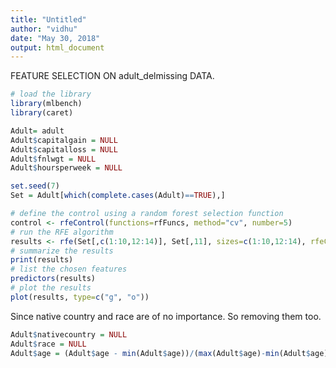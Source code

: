 ```yaml
---
title: "Untitled"
author: "vidhu"
date: "May 30, 2018"
output: html_document
---
```


FEATURE SELECTION ON adult_delmissing DATA.
```r
# load the library
library(mlbench)
library(caret)
```


```r
Adult= adult
Adult$capitalgain = NULL
Adult$capitalloss = NULL
Adult$fnlwgt = NULL
Adult$hoursperweek = NULL

```

```r
set.seed(7)
Set = Adult[which(complete.cases(Adult)==TRUE),]

# define the control using a random forest selection function
control <- rfeControl(functions=rfFuncs, method="cv", number=5)
# run the RFE algorithm
results <- rfe(Set[,c(1:10,12:14)], Set[,11], sizes=c(1:10,12:14), rfeControl=control)
# summarize the results
print(results)
# list the chosen features
predictors(results)
# plot the results
plot(results, type=c("g", "o"))

```

Since native country and race are of no importance. So removing them too.

```r
Adult$nativecountry = NULL
Adult$race = NULL
Adult$age = (Adult$age - min(Adult$age))/(max(Adult$age)-min(Adult$age))
```

